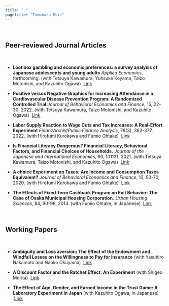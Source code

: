 ```yaml
---
title: " "
pagetitle: "Tomoharu Mori"
---
```


<br>

## Peer-reviewed Journal Articles

<br>

- **Loot box gambling and economic preferences: a survey analysis of Japanese adolescents and young adults**
  *Applied Economics*, forthcoming.
  (with Tetsuya Kawamura, Yuhsuke Koyama, Taizo Motonishi, and Kazuhito Ogawa)
  &nbsp;[Link](https://doi.org/10.1080/00036846.2022.2138817)
  
- **Positive versus Negative Graphics for Increasing Attendance in a Cardiovascular Disease Prevention Program: A Randomized Controlled Trial**
  *Journal of Behavioral Economics and Finance*, 15, 22-30, 2022.
   (with Tetsuya Kawamura, Taizo Motonishi, and Kazuhito Ogawa)
   &nbsp;[Link](https://doi.org/10.11167/jbef.15.22)

- **Labor Supply Reaction to Wage Cuts and Tax Increases: A Real-Effort Experiment**
  *FinanzArchiv/Public Finance Analysis*, 78(3), 362-377, 2022.
  (with Hirofumi Kurokawa and Fumio Ohtake) 
  &nbsp;[Link](https://doi.org/10.1628/fa-2022-0008)

- **Is Financial Literacy Dangerous? Financial Literacy, Behavioral Factors, and Financial Choices of Households.**
  *Journal of the Japanese and International Economies*, 60, 101131, 2021.
  (with Tetsuya Kawamura, Taizo Motonishi, and Kazuhito Ogawa)
  &nbsp;[Link](https://doi.org/10.1016/j.jjie.2021.101131)

- **A choice Experiment on Taxes: Are Income and Consumption Taxes Equivalent?**
  *Journal of Behavioral Economics and Finance*, 13, 53-70, 2020.
  (with Hirofumi Kurokawa and Fumio Ohtake) 
  &nbsp;[Link](https://doi.org/10.11167/jbef.13.53)

- **The Effects of Fixed-term Cashback Program on Exit Behavior: The Case of Osaka Municipal Housing Corporation.**
  *Urban Housing Sciences*, 84, 90-98, 2014.
  (with Fumio Ohtake, in Japanese) 
  &nbsp;[Link](https://doi.org/10.11531/uhs.2014.84_90)

<br>

## Working Papers

<br>

- **Ambiguity and Loss aversion: The Effect of the Endowment and Windfall Losses on the Willingness to Pay for Insurance**
  (with Yasuhiro Nakamoto and Naoko Okuyama)
  &nbsp;[Link](https://www.kansai-u.ac.jp/riss/output/paper/pdf/RISS_DP_No85.pdf)

- **A Discount Factor and the Ratchet Effect: An Experiment**
  (with Shigeo Morita)
  &nbsp;[Link](https://www.kansai-u.ac.jp/riss/output/paper/pdf/RISS_DP_No90.pdf)
  
- **The Effect of Age, Gender, and Earned Income in the Trust Game: A Laboratory Experiment in Japan**
  (with Kazuhito Ogawa, in Japanese)
  &nbsp;[Link](https://www.kansai-u.ac.jp/riss/output/paper/pdf/RISS_DP_No40.pdf)
